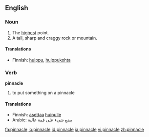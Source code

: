 ==English==
===Noun===
{{en-noun}}

# The [[high]]est point.
# A tall, sharp and craggy rock or mountain.

====Translations====
{{trans-top|The highest point}}
*Finnish: [[huippu]], [[huippukohta]]
{{trans-mid}}
{{trans-bottom}}

{{trans-top|A tall, sharp and craggy rock or mountain}}
{{trans-mid}}
{{trans-bottom}}

===Verb===
'''pinnacle'''

# to put something on a pinnacle

====Translations====
{{trans-top|to put something on a pinnacle}}
*Finnish: [[asettaa]] [[huippu|huipulle]]
*Arabic: يضع شيء على قمة عالية
{{trans-mid}}
{{trans-bottom}}

[[fa:pinnacle]]
[[io:pinnacle]]
[[id:pinnacle]]
[[ja:pinnacle]]
[[vi:pinnacle]]
[[zh:pinnacle]]